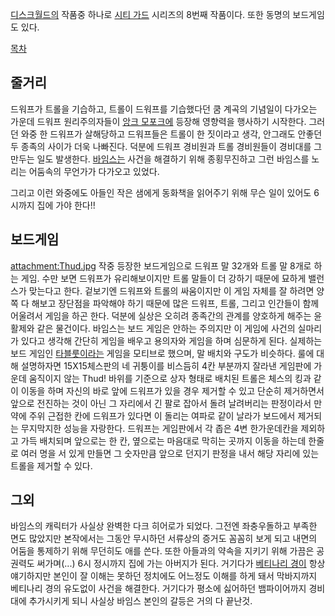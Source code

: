 [[디스크월드]]의 작품중 하나로 [[시티 가드]] 시리즈의 8번째 작품이다. 또한 동명의 보드게임도 있다.

[[목차]]

== 줄거리 ==
드워프가 트롤을 기습하고, 트롤이 드워프를 기습했다던 쿰 계곡의 기념일이 다가오는 가운데 드워프 원리주의자들이 [[앙크 모포크]]에 등장해 영향력을 행사하기 시작한다. 그러던 와중 한 드워프가 살해당하고 드워프들은 트롤이 한 짓이라고 생각, 안그래도 안좋던 두 종족의 사이가 더욱 나빠진다. 덕분에 드워프 경비원과 트롤 경비원들이 경비대를 그만두는 일도 발생한다. [[바임스]]는 사건을 해결하기 위해 종횡무진하고 그런 바임스를 노리는 어둠속의 무언가가 다가오고 있었다.

그리고 이런 와중에도 아들인 작은 샘에게 동화책을 읽어주기 위해 무슨 일이 있어도 6시까지 집에 가야 한다!!

== 보드게임 ==
attachment:Thud.jpg
작중 등장한 보드게임으로 드워프 말 32개와 트롤 말 8개로 하는 게임. 수만 보면 드워프가 유리해보이지만 트롤 말들이 더 강하기 때문에 묘하게 밸런스가 맞는다고 한다. 겉보기엔 드워프와 트롤의 싸움이지만 이 게임 자체를 잘 하려면 양쪽 다 해보고 장단점을 파악해야 하기 때문에 많은 드워프, 트롤, 그리고 인간들이 함께 어울려서 게임을 하곤 한다. 덕분에 실상은 오히려 종족간의 관계를 양호하게 해주는 윤활제와 같은 물건이다. 바임스는 보드 게임은 안하는 주의지만 이 게임에 사건의 실마리가 있다고 생각해 간단히 게임을 배우고 용의자와 게임을 하며 심문하게 된다.
실제하는 보드 게임인 [[타블룻]]이라는 게임을 모티브로 했으며, 말 배치와 구도가 비슷하다. 
룰에 대해 설명하자면 15X15체스판의 네 귀퉁이를 비스듬히 4칸 부분까지 잘라낸 게임판에 가운데 움직이지 않는 Thud! 바위를 기준으로 상자 형태로 배치된 트롤은 체스의 킹과 같이 이동을 하며 자신의 바로 앞에 드워프가 있을 경우 제거할 수 있고 단순히 제거하면서 앞으로 전진하는 것이 아닌 그 자리에서 긴 팔로 잡아서 돌려 날려버리는 판정이라서 만약에 주위 근접한 칸에 드워프가 있다면 이 돌리는 여파로 같이 날라가 보드에서 제거되는 무지막지한 성능을 자랑한다.
드워프는 게임판에서 각 좁은 4변 한가운데칸을 제외하고 가득 배치되며 앞으로는 한 칸, 옆으로는 마음대로 막히는 곳까지 이동을 하는데 한줄로 여러 명을 서 있게 만들면 그 숫자만큼 앞으로 던지기 판정을 내서 해당 자리에 있는 트롤을 제거할 수 있다.

== 그외 ==
바임스의 캐릭터가 사실상 완벽한 다크 히어로가 되었다. 그전엔 좌충우돌하고 부족한 면도 많았지만 본작에서는 그동안 무시하던 서류상의 증거도 꼼꼼히 보게 되고 내면의 어둠을 통제하기 위해 무던히도 애를 쓴다. 또한 아들과의 약속을 지키기 위해 가끔은 공권력도 써가며(...) 6시 정시까지 집에 가는 아버지가 된다. 거기다가 [[베티나리 경]]이 항상 얘기하지만 본인이 잘 이해는 못하던 정치에도 어느정도 이해를 하게 돼서 막바지까지 베티나리 경의 유도없이 사건을 해결한다. 거기다가 평소에 싫어하던 뱀파이어까지 경비대에 추가시키게 되니 사실상 바임스 본인의 갈등은 거의 다 끝난것.
